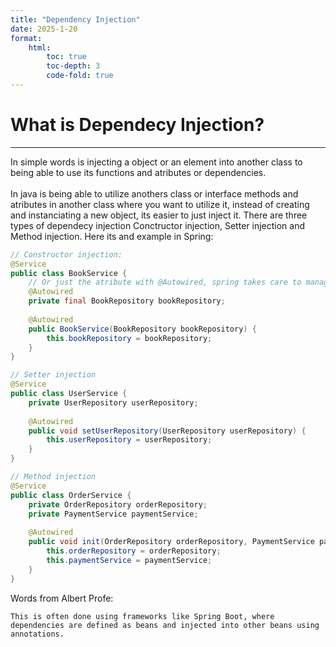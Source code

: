 ```yaml
---
title: "Dependency Injection"
date: 2025-1-20
format:
    html:
        toc: true
        toc-depth: 3
        code-fold: true
---
```


# What is Dependecy Injection?

---

In simple words is injecting a object or an element into another class to being able to use its functions and atributes or dependencies.
<br>
<br>
In java is being able to utilize anothers class or interface methods and atributes in another class where you want to utilize it, instead of creating and instanciating a new object, its easier to just inject it. There are three types of dependecy injection Conctructor injection, Setter injection and Method injection. Here its and example in Spring:
```java
// Constructor injection:
@Service
public class BookService {
    // Or just the atribute with @Autowired, spring takes care to manage its lifecycle
    @Autowired
    private final BookRepository bookRepository;
    
    @Autowired
    public BookService(BookRepository bookRepository) {
        this.bookRepository = bookRepository;
    }
}

// Setter injection
@Service
public class UserService {
    private UserRepository userRepository;
    
    @Autowired
    public void setUserRepository(UserRepository userRepository) {
        this.userRepository = userRepository;
    }
}

// Method injection
@Service
public class OrderService {
    private OrderRepository orderRepository;
    private PaymentService paymentService;
    
    @Autowired
    public void init(OrderRepository orderRepository, PaymentService paymentService) {
        this.orderRepository = orderRepository;
        this.paymentService = paymentService;
    }
}
```

Words from Albert Profe:

```
This is often done using frameworks like Spring Boot, where dependencies are defined as beans and injected into other beans using annotations.
```